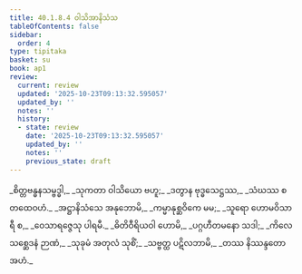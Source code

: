 ```yaml
---
title: 40.1.8.4 ဝါသိအာနိသံသ
tableOfContents: false
sidebar:
  order: 4
type: tipitaka
basket: su
book: ap1
review:
  current: review
  updated: '2025-10-23T09:13:32.595057'
  updated_by: ''
  notes: ''
  history:
  - state: review
    date: '2025-10-23T09:13:32.595057'
    updated_by: ''
    notes: ''
    previous_state: draft
---
```



<ReviewStatus review={frontmatter.review} showDetails={true} />

<HypothesisAnnotation frontmatter={frontmatter} />

<DynamicBreadcrumb />

<Division number="103" book="ap1" e="ch" v="20" p="359">

<Paragraph number="4400" type="verses" book="ap1">
_စိတ္တဗန္ဓနသမ္ဗဒ္ဓါ,_  
_သုကတာ ဝါသိယော ဗဟူ;_  
_ဒတွာန ဗုဒ္ဓသေဋ္ဌဿ,_  
_သံဃဿ စ တထေဝဟံ._  

</Paragraph>

</Division>
<Division number="104" book="ap1" e="ch" v="20" p="359">

<Paragraph number="4401" type="verses" book="ap1">
_အဋ္ဌာနိသံသေ အနုဘောမိ,_  
_ကမ္မာနုစ္ဆဝိကေ မမ;_  
_သူရော ဟောမဝိသာရီ စ,_  
_ဝေသာရဇ္ဇေသု ပါရမီ._  

</Paragraph>

</Division>
<Division number="105" book="ap1" e="ch" v="20" p="359">

<Paragraph number="4402" type="verses" book="ap1">
_ဓိတိဝီရိယဝါ ဟောမိ,_  
_ပဂ္ဂဟီတမနော သဒါ;_  
_ကိလေသစ္ဆေဒနံ ဉာဏံ,_  
_သုခုမံ အတုလံ သုစိံ;_  
_သဗ္ဗတ္ထ ပဋိလဘာမိ,_  
_တဿ နိဿန္ဒတော အဟံ._
</Paragraph>
</Division>